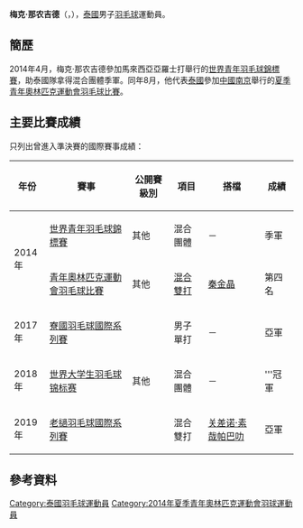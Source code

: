 {{noteTA|G1=Badminton}}
{{Infobox 羽球選手
| playername              = 梅克·那农吉德<br/>{{lang|th|เมฆ ณรงค์ฤทธิ์}}<br/><small>({{lang|en|Mek Narongrit}})</small>
| image                   = 
| size                    = 
| caption                 = 
| birth_name              = 
| date_of_birth           = {{birth_date_and_age|1997|7|10}}
| place_of_birth          = 
| height                  = 
| weight                  = 
| event                   = 男子單打、男子雙打
| country                 = {{THA}}
| years_started           = 
| handedness              = 
| coach                   = 
| highest_ranking         = 第189位（男單）
| date_of_highest_ranking = 2016年4月14日<ref name="ranking">{{en}}[http://bwfcontent.tournamentsoftware.com/ranking/player.aspx?id=11968&player=1159930 World Ranking - Ranking of Mek NARONGRIT (70388)]</ref>
| current_ranking         = 第204位（男單）<br/>第464位（男雙-[[Krit_Tantianankul|Tantianankul]]）
| date_of_current_ranking = 2016年9月29日<ref>{{en}}[http://bwfcontent.tournamentsoftware.com/ranking/category.aspx?id=11968&category=472 BWF World Ranking - BWF世界排名榜 (9/29/2016) - Men's singles] {{Wayback|url=http://bwfcontent.tournamentsoftware.com/ranking/category.aspx?id=11968&category=472 |date=20170305010134 }}</ref><ref>{{en}}[http://bwfcontent.tournamentsoftware.com/ranking/category.aspx?id=11968&category=474 BWF World Ranking - BWF世界排名榜 (9/29/2016) - Men's doubles] {{Wayback|url=http://bwfcontent.tournamentsoftware.com/ranking/category.aspx?id=11968&category=474 |date=20170305002623 }}</ref>
| played                  = 30勝–26負（男單）<br/>23勝–15負（男雙）<br/>1勝–1負（混雙）
| titles                  = 
| bwf_profile             = BB9C5703-F5AF-47E1-8F78-080B424F0111
| bwf_id                  = 70388
| updated                 = 2016年10月4日
}}
{{MedalTableTop|width=286px}}
{{MedalSport | 男子[[羽毛球|羽毛球]]}}
{{MedalCountry | {{THA}}}}
{{MedalCompetition | [[世界大学生羽毛球锦标赛|世界大学生羽毛球锦标赛]]}}
{{MedalGold  | [[2018年世界大学生羽毛球锦标赛|2018年 吉隆坡]] | 混合團體 }}
{{MedalCompetition | [[世界青年羽毛球錦標賽|世界青年羽毛球錦標賽]]}}
{{MedalBronze| [[2014年世界青年羽毛球錦標賽|2014年 亞羅士打]] | 混合團體 }}
{{MedalBottom}}
'''梅克·那农吉德'''（{{lang-th|'''เมฆ ณรงค์ฤทธิ์'''}}，{{bd|1997年|7月10日||}}），[[泰國|泰國]]男子[[羽毛球|羽毛球]]運動員。

==簡歷==
2014年4月，梅克·那农吉德參加馬來西亞亞羅士打舉行的[[2014年世界青年羽毛球錦標賽|世界青年羽毛球錦標賽]]，助泰國隊拿得混合團體季軍。同年8月，他代表[[2014年夏季青年奧林匹克運動會泰國代表團|泰國]]參加[[中國|中國]][[南京|南京]]舉行的[[2014年夏季青年奧林匹克運動會|夏季青年奧林匹克運動會]][[2014年夏季青年奧林匹克運動會羽毛球比賽|羽毛球比賽]]。

==主要比賽成績==
只列出曾進入準決賽的國際賽事成績：
{| class=wikitable style="text-align:center; font-size:small;" 
!width="50"|年份
!width="190"|賽事
!width="80"|公開賽級別
!width="60"|項目
!width="120"|搭檔
!width="50"|成績
|-
!rowspan="2"|2014年
|[[2014年世界青年羽毛球錦標賽|世界青年羽毛球錦標賽]]
|其他
|混合團體
|－
|bgcolor="#b8860b"|季軍
|-
|[[2014年夏季青年奧林匹克運動會羽毛球比賽|青年奧林匹克運動會羽毛球比賽]]
|其他
|[[2014年夏季青年奧林匹克運動會羽毛球混合雙打比賽|混合雙打]]
|{{flagicon|CHN}} [[秦金晶|秦金晶]]
|第四名
|-
!rowspan="1"|2017年
|[[2017年寮國羽毛球國際系列賽|寮國羽毛球國際系列賽]]
|{{BWFIS}}
|男子單打
|－
|bgcolor="silver"|亞軍
|-
!rowspan="1"|2018年
|[[2018年世界大学生羽毛球锦标赛|世界大学生羽毛球锦标赛]]
|其他
|混合團體
|－
|bgcolor="gold"|'''冠軍
|-
!rowspan="1"|2019年
|[[2019年老撾羽毛球國際系列賽|老撾羽毛球國際系列賽]]
|{{BWFIS}}
|混合雙打
|[[关差诺·素哉帕巴叻|关差诺·素哉帕巴叻]]
|bgcolor="silver"|亞軍
|}
{{BWF賽事級別索引}}

==參考資料==
{{Reflist}}

{{DEFAULTSORT:Narongrit, Mek}}
[[Category:泰國羽毛球運動員|Category:泰國羽毛球運動員]]
[[Category:2014年夏季青年奧林匹克運動會羽球運動員|Category:2014年夏季青年奧林匹克運動會羽球運動員]]